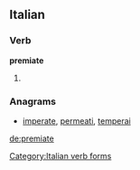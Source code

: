 ==Italian==

===Verb===
'''premiate'''

# {{form of|[[second-person|Second-person]] [[plural]] [[present subjunctive]]|[[premere#Italian|premere]]|lang=Italian}}

===Anagrams===
* {{alphagram|aeeimprt}} [[imperate#Italian|imperate]], [[permeati#Italian|permeati]], [[temperai#Italian|temperai]]
[[Category:Italian verb forms]]

[[de:premiate]]